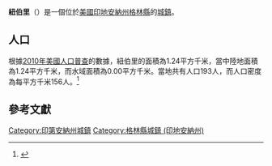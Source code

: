 {{noteTA
|G1=USState
|G2=地名
|G3=Unit
}}
{{Infobox settlement
|name            = 紐伯里
|native_name = Newberry
|settlement_type          = [[鎮|城鎮]]
|image_skyline            = Newberry, Indiana.jpg
|imagesize                = 250px
|image_map                = Greene County Indiana Incorporated and Unincorporated areas Newberry Highlighted 1852524.svg
|mapsize                  = 250px
|subdivision_type         = [[世界政區索引|國家]]
|subdivision_type1        = [[美国州份|州份]]
|subdivision_type2        = [[印地安納州行政區劃|縣]]
|subdivision_name         = [[美国|美国]]
|subdivision_name1        = [[印地安納州|印地安納州]]
|subdivision_name2        = [[格林縣_(印地安納州)|格林縣]]
|elevation_ft             = 551
|elevation_m              = 168
|timezone                 = [[北美东部时区|CST]]
|area_total_km2           = 1.24
|area_land_km2            = 1.24
|area_water_km2           = 0.00
|area_total_sq_mi         = 
|area_land_sq_mi          = 
|area_water_sq_mi         = 
|population_as_of         = [[2010年美國人口普查|2010]]
|population_footnotes     = 
|population_total         = 193
|population_density_km2   = auto
|population_density_sq_mi = auto
|utc_offset               = -5
|coordinates              = {{coord|38|55|26|N|87|01|08|W|display=inline,title}}
| coor_pinpoint           = 
| coordinates_footnotes   = 
|timezone_DST             = EDT
|utc_offset_DST           = -4
|postal_code_type         = [[美國郵區編號|郵區編號]]
|postal_code              = 47449
|area_code                = {{link-en|电话区号812|Area code 812|812}}
|blank_name = [[地名信息系统|GNIS ID]]
|blank_info = 440136<ref name="GNIS">{{cite gnis|440136|Newberry}}</ref>
}}
'''紐伯里'''（{{lang-en|Newberry}}）是一個位於[[美國|美國]][[印地安納州|印地安納州]][[格林縣_(印地安納州)|格林縣]]的[[鎮|城鎮]]。

== 人口 ==
根據[[2010年美國人口普查|2010年美國人口普查]]的數據，紐伯里的面積為1.24平方千米，當中陸地面積為1.24平方千米，而水域面積為0.00平方千米。當地共有人口193人，而人口密度為每平方千米156人。<ref name="GR8">{{cite web|url=http://factfinder2.census.gov|publisher=[[美国人口调查局|美国人口调查局]]|accessdate=2011-05-14|title=American FactFinder|archive-date=2013-09-11|archive-url=https://web.archive.org/web/20130911234518/http://factfinder2.census.gov/|dead-url=no}}</ref>

== 參考文獻 ==
{{reflist}}
{{格林縣 (印地安納州)}}
{{Indiana-geo-stub}}
{{DEFAULTSORT:Newberry, Indiana}}
[[Category:印第安納州城鎮|Category:印第安納州城鎮]]
[[Category:格林縣城鎮_(印地安納州)|Category:格林縣城鎮 (印地安納州)]]